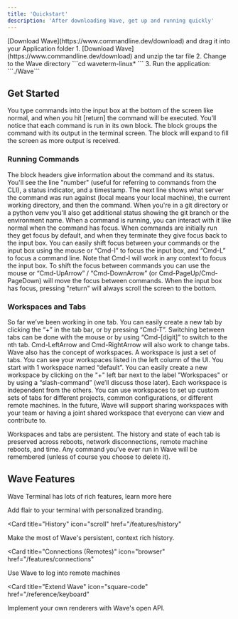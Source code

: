 ```yaml
---
title: 'Quickstart'
description: 'After downloading Wave, get up and running quickly'
---
```


<AccordionGroup>
  <Accordion icon="apple" title="MacOS Setup">
    [Download Wave](https://www.commandline.dev/download) and drag it into your Application folder
  </Accordion>
  <Accordion icon="linux" title="Linux Setup">
    1. [Download Wave](https://www.commandline.dev/download) and unzip the tar file
    2. Change to the Wave directory ```cd waveterm-linux* ```
    3. Run the application:  ```./Wave```
  </Accordion>
</AccordionGroup>

## Get Started

You type commands into the input box at the bottom of the screen like normal, and when you hit [return] the command will be executed. You’ll notice that each command is run in its own block. The block groups the command with its output in the terminal screen. The block will expand to fill the screen as more output is received.

### Running Commands

<AccordionGroup>
  <Accordion icon="github" title="Command Status">
    The block headers give information about the command and its status. You'll see the line "number" (useful for referring to commands from the CLI), a status indicator, and a timestamp.  The next line shows what server the command was run against (local means your local machine), the current working directory, and then the command.  When you're in a git directory or a python venv you'll also get additional status showing the git branch or the environment name.
  </Accordion>
  <Accordion icon="rectangle-terminal" title="Preview changes">
    When a command is running, you can interact with it like normal when the command has focus. When commands are initially run they get focus by default, and when they terminate they give focus back to the input box. You can easily shift focus between your commands or the input box using the mouse or “Cmd-I” to focus the input box, and “Cmd-L” to focus a command line. Note that Cmd-I will work in any context to focus the input box. To shift the focus between commands you can use the mouse or “Cmd-UpArrow” / “Cmd-DownArrow” (or Cmd-PageUp/Cmd-PageDown) will move the focus between commands.  When the input box has focus, pressing "return" will always scroll the screen to the bottom.
  </Accordion>
</AccordionGroup>

### Workspaces and Tabs

<AccordionGroup>

<Accordion icon="message-bot" title="Create New Tabs">
  So far we’ve been working in one tab. You can easily create a new tab by clicking the “+” in the tab bar, or by pressing “Cmd-T”. Switching between tabs can be done with the mouse or by using “Cmd-[digit]” to switch to the nth tab. Cmd-LeftArrow and Cmd-RightArrow will also work to change tabs.
</Accordion>
<Accordion icon="rocket" title="Create New Workspace">
  Wave also has the concept of workspaces. A workspace is just a set of tabs. You can see your workspaces listed in the left column of the UI. You start with 1 workspace named “default”. You can easily create a new workspace by clicking on the "+" left bar next to the label "Workspaces" or by using a “slash-command” (we’ll discuss those later). Each workspace is independent from the others. You can use workspaces to set up custom sets of tabs for different projects, common configurations, or different remote machines. In the future, Wave will support sharing workspaces with your team or having a joint shared workspace that everyone can view and contribute to.

Workspaces and tabs are persistent. The history and state of each tab is preserved across reboots, network disconnections, remote machine reboots, and time. Any command you’ve ever run in Wave will be remembered (unless of course you choose to delete it).
</Accordion>

</AccordionGroup>

## Wave Features

Wave Terminal has lots of rich features, learn more here

<CardGroup>

<Card title="Style Your Terminal" icon="paintbrush" href="/features/appearance">
  Add flair to your terminal with personalized branding.
</Card>

<Card
  title="History"
  icon="scroll"
  href="/features/history"
>
  Make the most of Wave's persistent, context rich history. 
</Card>

<Card
  title="Connections (Remotes)"
  icon="browser"
  href="/features/connections"
>
  Use Wave to log into remote machines
</Card>

<Card
  title="Extend Wave"
  icon="square-code"
  href="/reference/keyboard"
>
  Implement your own renderers with Wave's open API. 
</Card>

</CardGroup>
